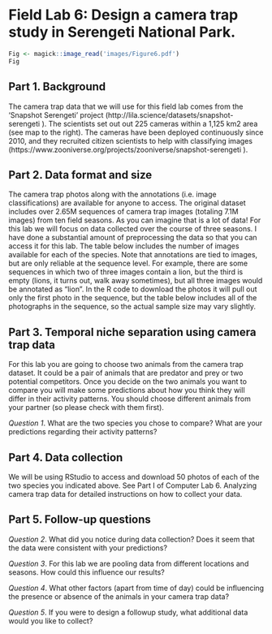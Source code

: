# Field Lab 6: Design a camera trap study in Serengeti National Park. {-}

```r
Fig <- magick::image_read('images/Figure6.pdf')
Fig

```


## Part 1. Background  {-}
The camera trap data that we will use for this field lab comes from the 'Snapshot Serengeti' project (http://lila.science/datasets/snapshot-serengeti ). The scientists set out out 225 cameras within a 1,125 km2 area (see map to the right). The cameras have been deployed continuously since 2010, and they recruited citizen scientists to help with classifying images (https://www.zooniverse.org/projects/zooniverse/snapshot-serengeti ). 

## Part 2. Data format and size  {-}
The camera trap photos along with the annotations (i.e. image classifications) are available for anyone to access. The original dataset includes over 2.65M sequences of camera trap images (totaling 7.1M images) from ten field seasons. As you can imagine that is a lot of data! For this lab we will focus on data collected over the course of three seasons.  I have done a substantial amount of preprocessing the data so that you can access it for this lab. The table below includes the number of images available for each of the species. Note that annotations are tied to images, but are only reliable at the sequence level. For example, there are some sequences in which two of three images contain a lion, but the third is empty (lions, it turns out, walk away sometimes), but all three images would be annotated as “lion”. In the R code to download the photos it will pull out only the first photo in the sequence, but the table below includes all of the photographs in the sequence, so the actual sample size may vary slightly.

## Part 3. Temporal niche separation using camera trap data {-}

For this lab you are going to choose two animals from the camera trap dataset. It could be a pair of animals that are predator and prey or two potential competitors. Once you decide on the two animals you want to compare you will make some predictions about how you think they will differ in their activity patterns. You should choose different animals from your partner (so please check with them first).

*Question 1*. What are the two species you chose to compare? What are your predictions regarding their activity patterns?

## Part 4. Data collection {-}
We will be using RStudio to access and download 50 photos of each of the two species you indicated above. See Part I of Computer Lab 6. Analyzing camera trap data for detailed instructions on how to collect your data.

## Part 5. Follow-up questions {-}

*Question 2*. What did you notice during data collection? Does it seem that the data were consistent with your predictions?

*Question 3*. For this lab we are pooling data from different locations and seasons. How could this influence our results?

*Question 4*. What other factors (apart from time of day) could be influencing the presence or absence of the animals in your camera trap data?

*Question 5*. If you were to design a followup study, what additional data would you like to collect?